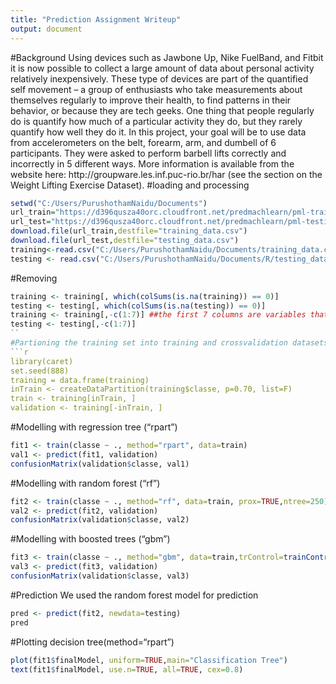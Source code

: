 ```yaml
---
title: "Prediction Assignment Writeup"
output: document
---
```

#Background
Using devices such as Jawbone Up, Nike FuelBand, and Fitbit it is now possible to collect a large amount of data about personal activity relatively inexpensively. These type of devices are part of the quantified self movement – a group of enthusiasts who take measurements about themselves regularly to improve their health, to find patterns in their behavior, or because they are tech geeks. One thing that people regularly do is quantify how much of a particular activity they do, but they rarely quantify how well they do it. In this project, your goal will be to use data from accelerometers on the belt, forearm, arm, and dumbell of 6 participants. They were asked to perform barbell lifts correctly and incorrectly in 5 different ways. More information is available from the website here: http://groupware.les.inf.puc-rio.br/har (see the section on the Weight Lifting Exercise Dataset).
#loading and processing
```r
setwd("C:/Users/PurushothamNaidu/Documents")
url_train="https://d396qusza40orc.cloudfront.net/predmachlearn/pml-training.csv"
url_test="https://d396qusza40orc.cloudfront.net/predmachlearn/pml-testing.csv"
download.file(url_train,destfile="training_data.csv")
download.file(url_test,destfile="testing_data.csv")
training<-read.csv("C:/Users/PurushothamNaidu/Documents/training_data.csv",na.strings = c("NA", "#DIV/0!", ""))
testing <- read.csv("C:/Users/PurushothamNaidu/Documents/R/testing_data.csv",na.strings = c("NA", "#DIV/0!", ""))
```

#Removing 
```r
training <- training[, which(colSums(is.na(training)) == 0)] 
testing <- testing[, which(colSums(is.na(testing)) == 0)]
training <- training[,-c(1:7)] ##the first 7 columns are variables that has no relationship with "class"
testing <- testing[,-c(1:7)]
``
#Partioning the training set into training and crossvalidation datasets
```r
library(caret)
set.seed(888)
training = data.frame(training)
inTrain <- createDataPartition(training$classe, p=0.70, list=F)
train <- training[inTrain, ]
validation <- training[-inTrain, ]
```
#Modelling with regression tree ("rpart")
```r
fit1 <- train(classe ~ ., method="rpart", data=train)
val1 <- predict(fit1, validation)
confusionMatrix(validation$classe, val1)
```
#Modelling with random forest ("rf")
```r
fit2 <- train(classe ~ ., method="rf", data=train, prox=TRUE,ntree=250)
val2 <- predict(fit2, validation)
confusionMatrix(validation$classe, val2)
```

#Modelling with boosted trees ("gbm")
```r
fit3 <- train(classe ~ ., method="gbm", data=train,trControl=trainControl(method = "repeatedcv", number = 5, repeats = 1),verbose=FALSE)
val3 <- predict(fit3, validation)
confusionMatrix(validation$classe, val3)
```
#Prediction
We used the random forest model for prediction
```r
pred <- predict(fit2, newdata=testing)
pred
```
#Plotting decision tree(method="rpart")
```r
plot(fit1$finalModel, uniform=TRUE,main="Classification Tree")
text(fit1$finalModel, use.n=TRUE, all=TRUE, cex=0.8)
```
